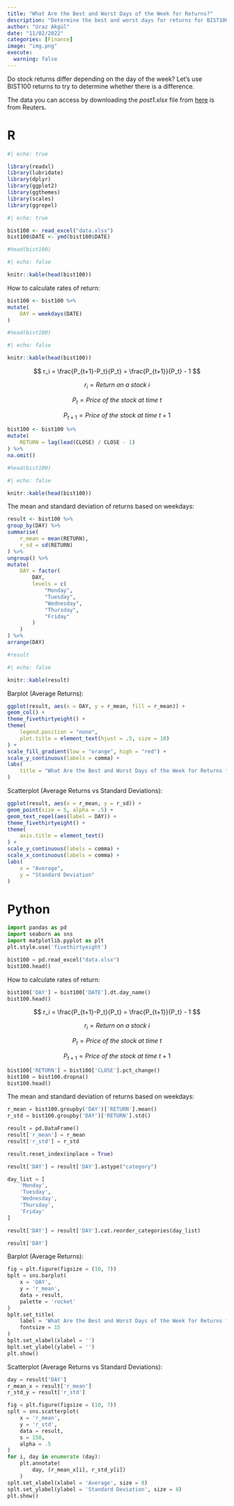 ```yaml
---
title: "What Are the Best and Worst Days of the Week for Returns?"
description: "Determine the best and worst days for returns for BIST100"
author: "Uraz Akgül"
date: "11/02/2022"
categories: [Finance]
image: "img.png"
execute:
  warning: false
---
```


Do stock returns differ depending on the day of the week? Let's use BIST100 returns to try to determine whether there is a difference.

The data you can access by downloading the *post1.xlsx* file from [here](https://github.com/urazakgul/handsonrpy/tree/main/data) is from Reuters.

# R

```r
#| echo: true

library(readxl)
library(lubridate)
library(dplyr)
library(ggplot2)
library(ggthemes)
library(scales)
library(ggrepel)

```

```r
#| echo: true

bist100 <- read_excel("data.xlsx")
bist100$DATE <- ymd(bist100$DATE)

#head(bist100)

```

```r
#| echo: false

knitr::kable(head(bist100))

```

How to calculate rates of return:

```r

bist100 <- bist100 %>%
mutate(
    DAY = weekdays(DATE)
)

#head(bist100)

```

```r
#| echo: false

knitr::kable(head(bist100))

```

$$
r_i = \frac{P_{t+1}-P_t}{P_t} = \frac{P_{t+1}}{P_t} - 1
$$

$$
r_i = Return\ on\ a\ stock\ i
$$

$$
P_t = Price\ of\ the\ stock\ at\ time\ t
$$

$$
P_{t+1} = Price\ of\ the\ stock\ at\ time\ t+1
$$

```r

bist100 <- bist100 %>%
mutate(
    RETURN = lag(lead(CLOSE) / CLOSE - 1)
) %>%
na.omit()

#head(bist100)

```

```r
#| echo: false

knitr::kable(head(bist100))

```

The mean and standard deviation of returns based on weekdays:

```r

result <- bist100 %>%
group_by(DAY) %>%
summarise(
    r_mean = mean(RETURN),
    r_sd = sd(RETURN)
) %>%
ungroup() %>%
mutate(
    DAY = factor(
        DAY,
        levels = c(
            "Monday",
            "Tuesday",
            "Wednesday",
            "Thursday",
            "Friday"
        )
    )
) %>%
arrange(DAY)

#result

```

```r
#| echo: false

knitr::kable(result)

```

Barplot (Average Returns):

```r

ggplot(result, aes(x = DAY, y = r_mean, fill = r_mean)) +
geom_col() +
theme_fivethirtyeight() +
theme(
    legend.position = "none",
    plot.title = element_text(hjust = .5, size = 10)
) +
scale_fill_gradient(low = "orange", high = "red") +
scale_y_continuous(labels = comma) +
labs(
    title = "What Are the Best and Worst Days of the Week for Returns for the BIST100?"
)

```

Scatterplot (Average Returns vs Standard Deviations):

```r

ggplot(result, aes(x = r_mean, y = r_sd)) +
geom_point(size = 5, alpha = .5) +
geom_text_repel(aes(label = DAY)) +
theme_fivethirtyeight() +
theme(
    axis.title = element_text()
) +
scale_y_continuous(labels = comma) +
scale_x_continuous(labels = comma) +
labs(
    x = "Average",
    y = "Standard Deviation"
)

```

# Python

```python

import pandas as pd
import seaborn as sns
import matplotlib.pyplot as plt
plt.style.use('fivethirtyeight')

```

```python

bist100 = pd.read_excel("data.xlsx")
bist100.head()

```

How to calculate rates of return:

```python

bist100['DAY'] = bist100['DATE'].dt.day_name()
bist100.head()

```

$$
r_i = \frac{P_{t+1}-P_t}{P_t} = \frac{P_{t+1}}{P_t} - 1
$$

$$
r_i = Return\ on\ a\ stock\ i
$$

$$
P_t = Price\ of\ the\ stock\ at\ time\ t
$$

$$
P_{t+1} = Price\ of\ the\ stock\ at\ time\ t+1
$$

```python

bist100['RETURN'] = bist100['CLOSE'].pct_change()
bist100 = bist100.dropna()
bist100.head()

```

The mean and standard deviation of returns based on weekdays:

```python

r_mean = bist100.groupby('DAY')['RETURN'].mean()
r_std = bist100.groupby('DAY')['RETURN'].std()

result = pd.DataFrame()
result['r_mean'] = r_mean
result['r_std'] = r_std

result.reset_index(inplace = True)

result['DAY'] = result['DAY'].astype("category")

day_list = [
    'Monday',
    'Tuesday',
    'Wednesday',
    'Thursday',
    'Friday'
]

result['DAY'] = result['DAY'].cat.reorder_categories(day_list)

result['DAY']

```

Barplot (Average Returns):

```python

fig = plt.figure(figsize = (10, 7))
bplt = sns.barplot(
    x = 'DAY',
    y = 'r_mean',
    data = result,
    palette = 'rocket'
)
bplt.set_title(
    label = 'What Are the Best and Worst Days of the Week for Returns for the BIST100?',
    fontsize = 15
)
bplt.set_xlabel(xlabel = '')
bplt.set_ylabel(ylabel = '')
plt.show()

```

Scatterplot (Average Returns vs Standard Deviations):

```python

day = result['DAY']
r_mean_x = result['r_mean']
r_std_y = result['r_std']

fig = plt.figure(figsize = (10, 7))
splt = sns.scatterplot(
    x = 'r_mean',
    y = 'r_std',
    data = result,
    s = 150,
    alpha = .5
)
for i, day in enumerate (day):
    plt.annotate(
        day, (r_mean_x[i], r_std_y[i])
    )
splt.set_xlabel(xlabel = 'Average', size = 8)
splt.set_ylabel(ylabel = 'Standard Deviation', size = 8)
plt.show()

```